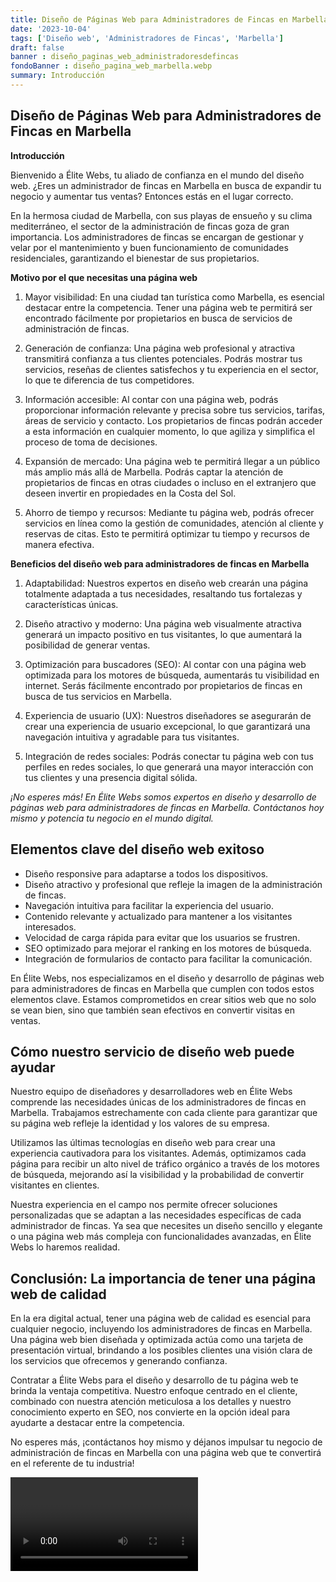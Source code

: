 ```yaml
---
title: Diseño de Páginas Web para Administradores de Fincas en Marbella
date: '2023-10-04'
tags: ['Diseño web', 'Administradores de Fincas', 'Marbella']
draft: false
banner : diseño_paginas_web_administradoresdefincas
fondoBanner : diseño_pagina_web_marbella.webp
summary: Introducción
---
```


## Diseño de Páginas Web para Administradores de Fincas en Marbella

**Introducción**

Bienvenido a Élite Webs, tu aliado de confianza en el mundo del diseño web. ¿Eres un administrador de fincas en Marbella en busca de expandir tu negocio y aumentar tus ventas? Entonces estás en el lugar correcto.

En la hermosa ciudad de Marbella, con sus playas de ensueño y su clima mediterráneo, el sector de la administración de fincas goza de gran importancia. Los administradores de fincas se encargan de gestionar y velar por el mantenimiento y buen funcionamiento de comunidades residenciales, garantizando el bienestar de sus propietarios.

**Motivo por el que necesitas una página web**

1. Mayor visibilidad: En una ciudad tan turística como Marbella, es esencial destacar entre la competencia. Tener una página web te permitirá ser encontrado fácilmente por propietarios en busca de servicios de administración de fincas.

2. Generación de confianza: Una página web profesional y atractiva transmitirá confianza a tus clientes potenciales. Podrás mostrar tus servicios, reseñas de clientes satisfechos y tu experiencia en el sector, lo que te diferencia de tus competidores.

3. Información accesible: Al contar con una página web, podrás proporcionar información relevante y precisa sobre tus servicios, tarifas, áreas de servicio y contacto. Los propietarios de fincas podrán acceder a esta información en cualquier momento, lo que agiliza y simplifica el proceso de toma de decisiones.

4. Expansión de mercado: Una página web te permitirá llegar a un público más amplio más allá de Marbella. Podrás captar la atención de propietarios de fincas en otras ciudades o incluso en el extranjero que deseen invertir en propiedades en la Costa del Sol.

5. Ahorro de tiempo y recursos: Mediante tu página web, podrás ofrecer servicios en línea como la gestión de comunidades, atención al cliente y reservas de citas. Esto te permitirá optimizar tu tiempo y recursos de manera efectiva.

**Beneficios del diseño web para administradores de fincas en Marbella**

1. Adaptabilidad: Nuestros expertos en diseño web crearán una página totalmente adaptada a tus necesidades, resaltando tus fortalezas y características únicas.

2. Diseño atractivo y moderno: Una página web visualmente atractiva generará un impacto positivo en tus visitantes, lo que aumentará la posibilidad de generar ventas.

3. Optimización para buscadores (SEO): Al contar con una página web optimizada para los motores de búsqueda, aumentarás tu visibilidad en internet. Serás fácilmente encontrado por propietarios de fincas en busca de tus servicios en Marbella.

4. Experiencia de usuario (UX): Nuestros diseñadores se asegurarán de crear una experiencia de usuario excepcional, lo que garantizará una navegación intuitiva y agradable para tus visitantes.

5. Integración de redes sociales: Podrás conectar tu página web con tus perfiles en redes sociales, lo que generará una mayor interacción con tus clientes y una presencia digital sólida.

*¡No esperes más! En Élite Webs somos expertos en diseño y desarrollo de páginas web para administradores de fincas en Marbella. Contáctanos hoy mismo y potencia tu negocio en el mundo digital.*

<GifSeo />

<Cta />

## Elementos clave del diseño web exitoso

- Diseño responsive para adaptarse a todos los dispositivos.
- Diseño atractivo y profesional que refleje la imagen de la administración de fincas.
- Navegación intuitiva para facilitar la experiencia del usuario.
- Contenido relevante y actualizado para mantener a los visitantes interesados.
- Velocidad de carga rápida para evitar que los usuarios se frustren.
- SEO optimizado para mejorar el ranking en los motores de búsqueda.
- Integración de formularios de contacto para facilitar la comunicación.

En Élite Webs, nos especializamos en el diseño y desarrollo de páginas web para administradores de fincas en Marbella que cumplen con todos estos elementos clave. Estamos comprometidos en crear sitios web que no solo se vean bien, sino que también sean efectivos en convertir visitas en ventas.

## Cómo nuestro servicio de diseño web puede ayudar

Nuestro equipo de diseñadores y desarrolladores web en Élite Webs comprende las necesidades únicas de los administradores de fincas en Marbella. Trabajamos estrechamente con cada cliente para garantizar que su página web refleje la identidad y los valores de su empresa.

Utilizamos las últimas tecnologías en diseño web para crear una experiencia cautivadora para los visitantes. Además, optimizamos cada página para recibir un alto nivel de tráfico orgánico a través de los motores de búsqueda, mejorando así la visibilidad y la probabilidad de convertir visitantes en clientes.

Nuestra experiencia en el campo nos permite ofrecer soluciones personalizadas que se adaptan a las necesidades específicas de cada administrador de fincas. Ya sea que necesites un diseño sencillo y elegante o una página web más compleja con funcionalidades avanzadas, en Élite Webs lo haremos realidad.

## Conclusión: La importancia de tener una página web de calidad

En la era digital actual, tener una página web de calidad es esencial para cualquier negocio, incluyendo los administradores de fincas en Marbella. Una página web bien diseñada y optimizada actúa como una tarjeta de presentación virtual, brindando a los posibles clientes una visión clara de los servicios que ofrecemos y generando confianza.

Contratar a Élite Webs para el diseño y desarrollo de tu página web te brinda la ventaja competitiva. Nuestro enfoque centrado en el cliente, combinado con nuestra atención meticulosa a los detalles y nuestro conocimiento experto en SEO, nos convierte en la opción ideal para ayudarte a destacar entre la competencia.

No esperes más, ¡contáctanos hoy mismo y déjanos impulsar tu negocio de administración de fincas en Marbella con una página web que te convertirá en el referente de tu industria!

<Video />

<CtaBot job='Administradores de Fincas' city='Marbella'/>

<Gmaps query='Marbella+españa+maps' />